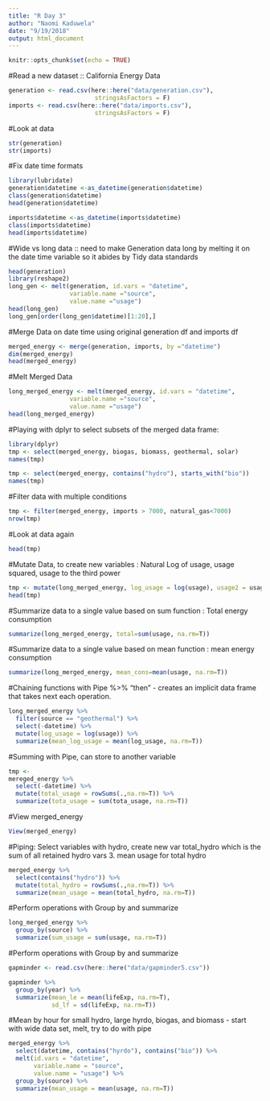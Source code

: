 ```yaml
---
title: "R Day 3"
author: "Naomi Kaduwela"
date: "9/19/2018"
output: html_document
---
```


```r
knitr::opts_chunk$set(echo = TRUE)
```

#Read a new dataset :: California Energy Data
```r
generation <- read.csv(here::here("data/generation.csv"),
                        stringsAsFactors = F)
imports <- read.csv(here::here("data/imports.csv"),
                        stringsAsFactors = F)
```
#Look at data
```r
str(generation)
str(imports)
```
#Fix date time formats
```r
library(lubridate)
generation$datetime <-as_datetime(generation$datetime)
class(generation$datetime)
head(generation$datetime)

imports$datetime <-as_datetime(imports$datetime)
class(imports$datetime)
head(imports$datetime)
```
#Wide vs long data :: need to make Generation data long by melting it on the date time variable so it abides by Tidy data standards
```r
head(generation)
library(reshape2)
long_gen <- melt(generation, id.vars = "datetime",
                 variable.name ="source",
                 value.name ="usage")
head(long_gen)
long_gen[order(long_gen$datetime)[1:20],]
```
#Merge Data on date time using original generation df and imports df
```r
merged_energy <- merge(generation, imports, by ="datetime")
dim(merged_energy)
head(merged_energy)
```
#Melt Merged Data
```r
long_merged_energy <- melt(merged_energy, id.vars = "datetime",
                 variable.name ="source",
                 value.name ="usage")
head(long_merged_energy)
```

#Playing with dplyr to select subsets of the merged data frame:
```r
library(dplyr)
tmp <- select(merged_energy, biogas, biomass, geothermal, solar)
names(tmp)

tmp <- select(merged_energy, contains("hydro"), starts_with("bio"))
names(tmp)

```
#Filter data with multiple conditions
```r
tmp <- filter(merged_energy, imports > 7000, natural_gas<7000)
nrow(tmp)
```
#Look at data again
```r
head(tmp)
```
#Mutate Data, to create new variables : Natural Log of usage, usage squared, usage to the third power
```r
tmp <- mutate(long_merged_energy, log_usage = log(usage), usage2 = usage^2, usage3 = usage^3)
head(tmp)
```
#Summarize data to a single value based on sum function : Total energy consumption
```r
summarize(long_merged_energy, total=sum(usage, na.rm=T))
```
#Summarize data to a single value based on mean function : mean energy consumption
```r
summarize(long_merged_energy, mean_cons=mean(usage, na.rm=T))
```
#Chaining functions with Pipe %>% "then" - creates an implicit data frame that takes next each operation. 
```r
long_merged_energy %>%
  filter(source == "geothermal") %>%
  select(-datetime) %>%
  mutate(log_usage = log(usage)) %>%
  summarize(mean_log_usage = mean(log_usage, na.rm=T))
```

#Summing with Pipe, can store to another variable 
```r
tmp <-
mereged_energy %>%
  select(-datetime) %>%
  mutate(total_usage = rowSums(.,na.rm=T)) %>%
  summarize(tota_usage = sum(tota_usage, na.rm=T))

```
#View merged_energy
```r
View(merged_energy)
```


#Piping: Select variables with hydro, create new var total_hydro which is the sum of all retained hydro vars 3. mean usage for total hydro 
```r
merged_energy %>%
  select(contains("hydro")) %>%
  mutate(total_hydro = rowSums(.,na.rm=T)) %>%
  summarize(mean_usage = mean(total_hydro, na.rm=T))
```
#Perform operations with Group by and summarize
```r
long_merged_energy %>%
  group_by(source) %>%
  summarize(sum_usage = sum(usage, na.rm=T))
```
#Perform operations with Group by and summarize
```r
gapminder <- read.csv(here::here("data/gapminder5.csv"))

gapminder %>%
  group_by(year) %>%
  summarize(mean_le = mean(lifeExp, na.rm=T),
            sd_lf = sd(lifeExp, na.rm=T))
```
#Mean by hour for small hydro, large hyrdo, biogas, and biomass - start with wide data set, melt, try to do with pipe

```r
merged_energy %>%
  select(datetime, contains("hyrdo"), contains("bio")) %>%
  melt(id.vars = "datetime", 
       variable.name = "source",
       value.name = "usage") %>%
  group_by(source) %>%
  summarize(mean_usage = mean(usage, na.rm=T))

```























































